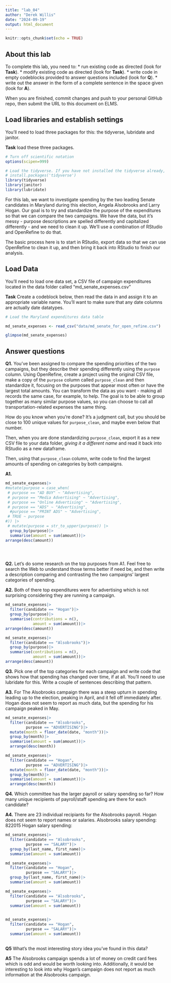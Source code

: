 ```yaml
---
title: "lab_04"
author: "Derek Willis"
date: "2024-09-19"
output: html_document
---
```


```r
knitr::opts_chunk$set(echo = TRUE)
```

## About this lab

To complete this lab, you need to: \* run existing code as directed (look for **Task**). \* modify existing code as directed (look for **Task**). \* write code in empty codeblocks provided to answer questions included (look for **Q**). \* write out the answer in the form of a complete sentence in the space given (look for **A**).

When you are finished, commit changes and push to your personal GitHub repo, then submit the URL to this document on ELMS.

## Load libraries and establish settings

You'll need to load three packages for this: the tidyverse, lubridate and janitor.

**Task** load these three packages.

```r
# Turn off scientific notation
options(scipen=999)

# Load the tidyverse. If you have not installed the tidyverse already, remove the # from the next line and run it first.  
# install.packages('tidyverse')
library(tidyverse)
library(janitor)
library(lubridate)

```

For this lab, we want to investigate spending by the two leading Senate candidates in Maryland during this election, Angela Alsobrooks and Larry Hogan. Our goal is to try and standardize the purpose of the expenditures so that we can compare the two campaigns. We have the data, but it's messy - purpose descriptions are spelled differently and capitalized differently - and we need to clean it up. We'll use a combination of RStudio and OpenRefine to do that.

The basic process here is to start in RStudio, export data so that we can use OpenRefine to clean it up, and then bring it back into RStudio to finish our analysis.

## Load Data

You'll need to load one data set, a CSV file of campaign expenditures located in the data folder called "md_senate_expenses.csv"

**Task** Create a codeblock below, then read the data in and assign it to an appropriate variable name. You'll want to make sure that any date columns are actually date datatypes.

```r
# Load the Maryland expenditures data table

md_senate_expenses <- read_csv("data/md_senate_for_open_refine.csv")

glimpse(md_senate_expenses)

```

## Answer questions

**Q1.** You've been assigned to compare the spending priorities of the two campaigns, but they describe their spending differently using the `purpose` column. Using OpenRefine, create a project using the original CSV file, make a copy of the `purpose` column called `purpose_clean` and then standardize it, focusing on the purposes that appear most often or have the largest total amounts. You can transform the data as you want - making all records the same case, for example, to help. The goal is to be able to group together as many similar purpose values, so you can choose to call all transportation-related expenses the same thing.

How do you know when you're done? It's a judgment call, but you should be close to 100 unique values for `purpose_clean`, and maybe even below that number.

Then, when you are done standardizing `purpose_clean`, export it as a new CSV file to your data folder, *giving it a different name* and read it back into RStudio as a new dataframe.

Then, using that `purpose_clean` column, write code to find the largest amounts of spending on categories by both campaigns.

**A1.** 

```r
md_senate_expenses|>
#mutate(purpose = case_when(
 # purpose == "AD BUY" ~ "Advertising",
 # purpose == "Media Advertising" ~ "Advertising",
 # purpose == "Online Advertising" ~ "Advertising",
 # purpose == "ADS" ~ "Advertising",
  #purpose == "PRINT ADS" ~ "Advertising",
 # TRUE ~ purpose
#)) |>
 # mutate(purpose = str_to_upper(purpose)) |>
  group_by(purpose)|>
  summarise(amount = sum(amount))|>
arrange(desc(amount))


 

```

**Q2.** Let's do some research on the top purposes from A1. Feel free to search the Web to understand those terms better if need be, and then write a description comparing and contrasting the two campaigns' largest categories of spending.

**A2.** Both of there top expenditures were for advertising which is not surprising considering they are running a campaign.

```r
md_senate_expenses|>
  filter(candidate == "Hogan")|>
  group_by(purpose)|>
  summarise(contributions = n(),
            amount = sum(amount))|>
arrange(desc(amount))
```

```r
md_senate_expenses|>
  filter(candidate == "Alsobrooks")|>
  group_by(purpose)|>
  summarise(contributions = n(),
            amount = sum(amount))|>
arrange(desc(amount))

```


**Q3.** Pick one of the top categories for each campaign and write code that shows how that spending has changed over time, if at all. You'll need to use lubridate for this. Write a couple of sentences describing that pattern.

**A3.** For The Alsobrooks campaign there was a steep upturn in spending leading up to the election, peaking in April, and it fell off immediately after. Hogan does not seem to report as much data, but the spending for his campaign peaked in May.

```r
md_senate_expenses|>
  filter(candidate == "Alsobrooks", 
         purpose == "ADVERTISING")|>
  mutate(month = floor_date(date, "month"))|>
  group_by(month)|>
  summarise(amount = sum(amount))|>
  arrange(desc(month))

```
```r
md_senate_expenses|>
  filter(candidate == "Hogan", 
         purpose == "ADVERTISING")|>
  mutate(month = floor_date(date, "month"))|>
  group_by(month)|>
  summarise(amount = sum(amount))|>
  arrange(desc(month))

```
**Q4.** Which committee has the larger payroll or salary spending so far? How many unique recipients of payroll/staff spending are there for each candidate?

**A4.** There are 23 individual recipiants for the Alsobrooks payroll. Hogan does not seem to report names or salaries. Alsobrooks salary spending: 822015	Hogan salary spending:

```r
md_senate_expenses|>
  filter(candidate == "Alsobrooks",
         purpose == "SALARY")|>
  group_by(last_name, first_name)|>
  summarise(amount = sum(amount))
```
```r
md_senate_expenses|>
  filter(candidate == "Hogan",
         purpose == "SALARY")|>
  group_by(last_name, first_name)|>
  summarise(amount = sum(amount))
```
```r
md_senate_expenses|>
  filter(candidate == "Alsobrooks",
         purpose == "SALARY")|>
  summarise(amount = sum(amount))
 
```
```r
md_senate_expenses|>
  filter(candidate == "Hogan",
         purpose == "SALARY")|>
  summarise(amount = sum(amount))
 
```
**Q5** What's the most interesting story idea you've found in this data?

**A5** The Alsobrooks campaign spends a lot of money on credit card fees which is odd and would be worth looking into. Additionally, it would be interesting to look into why Hogan's campaign does not report as much information at the Alsobrooks campaign. 
